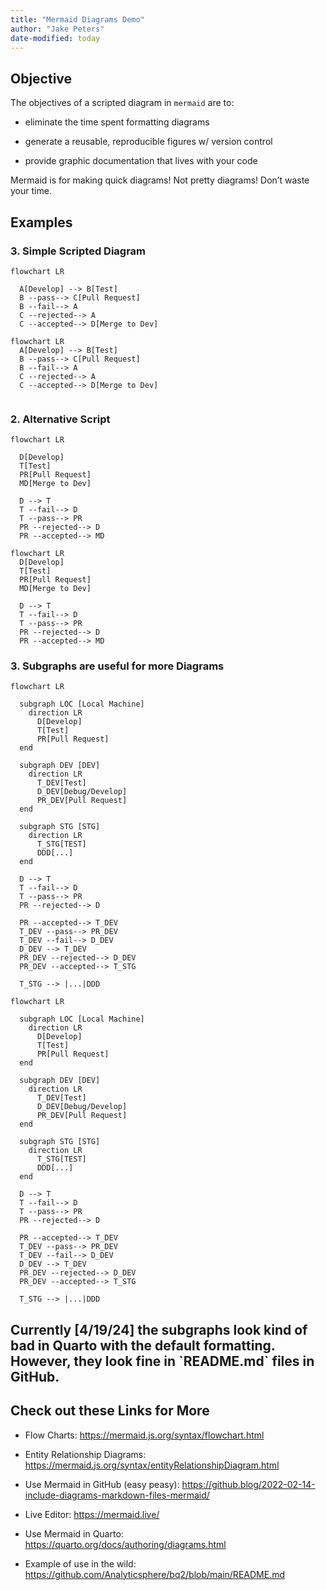 ```yaml
---
title: "Mermaid Diagrams Demo"
author: "Jake Peters"
date-modified: today 
---
```


## Objective

The objectives of a scripted diagram in `mermaid` are to:

-   eliminate the time spent formatting diagrams

-   generate a reusable, reproducible figures w/ version control

-   provide graphic documentation that lives with your code

::: callout-tip
Mermaid is for making quick diagrams! Not pretty diagrams! Don't waste your time.
:::

## Examples

### 3. Simple Scripted Diagram

``` mermaid
flowchart LR

  A[Develop] --> B[Test]
  B --pass--> C[Pull Request]
  B --fail--> A
  C --rejected--> A
  C --accepted--> D[Merge to Dev]
```

```mermaid
flowchart LR
  A[Develop] --> B[Test]
  B --pass--> C[Pull Request]
  B --fail--> A
  C --rejected--> A
  C --accepted--> D[Merge to Dev]
  
```

### 2. Alternative Script

``` mermaid
flowchart LR
  
  D[Develop] 
  T[Test]
  PR[Pull Request]
  MD[Merge to Dev]
  
  D --> T
  T --fail--> D
  T --pass--> PR
  PR --rejected--> D
  PR --accepted--> MD
```

```mermaid
flowchart LR
  D[Develop] 
  T[Test]
  PR[Pull Request]
  MD[Merge to Dev]
  
  D --> T
  T --fail--> D
  T --pass--> PR
  PR --rejected--> D
  PR --accepted--> MD
```

### 3. Subgraphs are useful for more Diagrams

``` mermaid
flowchart LR

  subgraph LOC [Local Machine]
    direction LR
      D[Develop] 
      T[Test]
      PR[Pull Request]
  end
    
  subgraph DEV [DEV]
    direction LR
      T_DEV[Test]
      D_DEV[Debug/Develop]
      PR_DEV[Pull Request]
  end
  
  subgraph STG [STG]
    direction LR
      T_STG[TEST]
      DDD[...]
  end
  
  D --> T
  T --fail--> D
  T --pass--> PR
  PR --rejected--> D
  
  PR --accepted--> T_DEV
  T_DEV --pass--> PR_DEV
  T_DEV --fail--> D_DEV
  D_DEV --> T_DEV
  PR_DEV --rejected--> D_DEV
  PR_DEV --accepted--> T_STG
  
  T_STG --> |...|DDD
```

```mermaid
flowchart LR

  subgraph LOC [Local Machine]
    direction LR
      D[Develop] 
      T[Test]
      PR[Pull Request]
  end
    
  subgraph DEV [DEV]
    direction LR
      T_DEV[Test]
      D_DEV[Debug/Develop]
      PR_DEV[Pull Request]
  end
  
  subgraph STG [STG]
    direction LR
      T_STG[TEST]
      DDD[...]
  end
  
  D --> T
  T --fail--> D
  T --pass--> PR
  PR --rejected--> D
  
  PR --accepted--> T_DEV
  T_DEV --pass--> PR_DEV
  T_DEV --fail--> D_DEV
  D_DEV --> T_DEV
  PR_DEV --rejected--> D_DEV
  PR_DEV --accepted--> T_STG
  
  T_STG --> |...|DDD
```

::: callout-note
## Currently \[4/19/24\] the subgraphs look kind of bad in Quarto with the default formatting. However, they look fine in \`README.md\` files in GitHub.
:::

## Check out these Links for More

-   Flow Charts: <https://mermaid.js.org/syntax/flowchart.html>

-   Entity Relationship Diagrams: <https://mermaid.js.org/syntax/entityRelationshipDiagram.html>

-   Use Mermaid in GitHub (easy peasy): <https://github.blog/2022-02-14-include-diagrams-markdown-files-mermaid/>

-   Live Editor: <https://mermaid.live/>

-   Use Mermaid in Quarto: <https://quarto.org/docs/authoring/diagrams.html>

-   Example of use in the wild: <https://github.com/Analyticsphere/bq2/blob/main/README.md>
